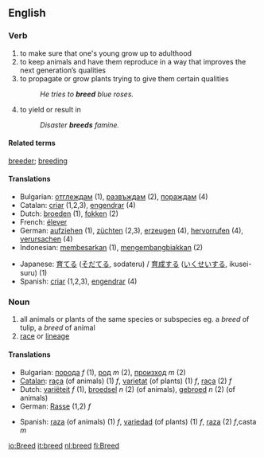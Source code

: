 ==English==
=== Verb ===
{{irregverb|'''to breed'''
*SAMPA: /bri:d/
*IPA: /briːd/|'''[[breeds]]'''|'''[[bred]]'''|'''[[bred]]'''|'''[[breeding]]'''}}
# to make sure that one's young grow up to adulthood
# to keep animals and have them reproduce in a way that improves the next generation’s qualities
# to propagate or grow plants trying to give them certain qualities
#:''He tries to '''breed''' blue roses.''
# to yield or result in 
#:''Disaster '''breeds''' famine.''

====Related terms====
[[breeder]]; [[breeding]]

==== Translations ====
{{top}}
*Bulgarian: [[отглеждам]] (1), [[развъждам]] (2), [[пораждам]] (4)
*Catalan: [[criar]] (1,2,3), [[engendrar]] (4)
*Dutch: [[broeden]] (1), [[fokken]] (2)
*French: [[élever]]
*German: [[aufziehen]] (1), [[züchten]] (2,3), [[erzeugen]] (4), [[hervorrufen]] (4), [[verursachen]] (4)
*Indonesian: [[besar|membesarkan]] (1), [[kembang-biak|mengembangbiakkan]] (2)
{{mid}}
*Japanese: [[育てる]] ([[そだてる]], sodateru) / [[育成]]する ([[いくせい]]する, ikusei-suru) (1)
*Spanish: [[criar]] (1,2,3), [[engendrar]] (4)
{{bottom}}
=== Noun ===
{{sb|'''breed'''
*SAMPA: /bri:d/
*IPA: /briːd/|'''[[breeds]]'''}}

# all animals or plants of the same species or subspecies eg. a ''breed'' of tulip, a ''breed'' of animal
# [[race]] or [[lineage]]

==== Translations ====
{{top}}
*Bulgarian: [[порода]] ''f'' (1), [[род]] ''m'' (2), [[произход]] ''m'' (2)
*[[Catalan]]: [[raça]] (of animals) (1) ''f'', [[varietat]] (of plants) (1) ''f'', [[raça]] (2) ''f''
*Dutch: [[variëteit]] ''f'' (1), [[broedsel]] ''n'' (2) (of animals), [[gebroed]] ''n'' (2) (of animals)
*German: [[Rasse]] (1,2) ''f''
{{mid}}
*Spanish: [[raza]] (of animals) (1) ''f'', [[variedad]] (of plants) (1) ''f'', [[raza]] (2) ''f'',casta ''m''
{{bottom}}

[[io:Breed]]
[[it:breed]]
[[nl:breed]]
[[fi:Breed]]